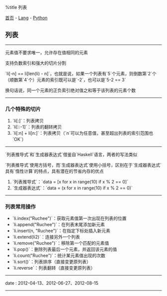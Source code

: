 %title 列表

[[../../../index|首页]] - [[../index|Lang]] - [[index|Python]]
==列表==
----
元素值不要求唯一，允许存在值相同的元素

支持负数索引和强大的切片分割

`li[-n] == li[len(li) - n]`，也就是说，如果一个列表有`5`个元素，则倒数第`2`个（顺数第`4`个）元素的索引既可以是`-2`，也可以是`5-2 == 3`

换句话说，同一个元素的正负索引绝对值之和等于该列表的元素个数
----
===几个特殊的切片===

# `li[:]`：列表拷贝
# `li[::-1]`：列表的翻转拷贝
# `li[:n] + li[n:]`：列表拷贝（`n`可以为任意值，甚至超出列表的索引范围也`OK`）
----
`列表推导式`和`生成器表达式`借鉴自`Haskell`语言，两者的写法类似

`列表推导式`使用方括号，而`生成器表达式`使用小括号，区别在于`生成器表达式`具有`惰性计算`的特点，具有潜在的节省内存的优点

# `列表推导式`：`data = [x for x in range(10) if x % 2 == 0]`
# `生成器表达式`：`data = (x for x in range(10) if x % 2 == 0)`
----
===列表常用操作===

* `li.index("Ruchee")`：获取元素值第一次出现在列表的位置
* `li.append("Ruchee")`：在列表末尾添加新元素
* `li.insert(n, "Ruchee")`：在指定下标处插入新元素
* `li.extend(li2)`：连接另外一个列表
* `li.remove("Ruchee")`：移除第一个匹配的元素值
* `li.pop()`：删除列表最后一个元素，并返回该元素的值
* `li.count("Ruchee")`：统计某元素值出现的次数
* `li.sort()`：列表排序（直接变更原列表）
* `li.reverse`：列表翻转（直接变更原列表）
----
<red>date</red> : 2012-04-13、2012-06-27、2012-08-15
----

